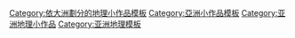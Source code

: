 {{hiddencat}}
[[Category:依大洲劃分的地理小作品模板|Category:依大洲劃分的地理小作品模板]]
[[Category:亞洲小作品模板|Category:亞洲小作品模板]]
[[Category:亚洲地理小作品|Category:亚洲地理小作品]]
[[Category:亚洲地理模板|Category:亚洲地理模板]]